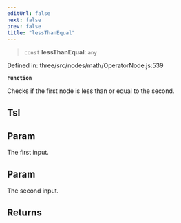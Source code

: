 ```yaml
---
editUrl: false
next: false
prev: false
title: "lessThanEqual"
---
```


> `const` **lessThanEqual**: `any`

Defined in: three/src/nodes/math/OperatorNode.js:539

**`Function`**

Checks if the first node is less than or equal to the second.

## Tsl

## Param

The first input.

## Param

The second input.

## Returns
